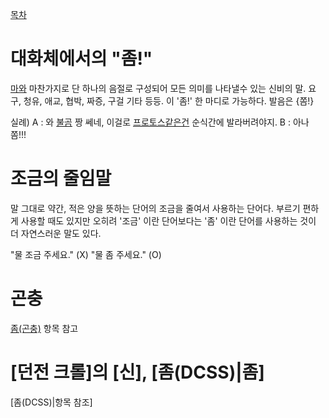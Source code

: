 [[목차]]

= 대화체에서의 "좀!" =
[[마]]와 마찬가지로 단 하나의 음절로 구성되어 모든 의미를 나타낼수 있는 신비의 말.
요구, 청유, 애교, 협박, 짜증, 구걸 기타 등등. 이 '좀!' 한 마디로 가능하다. 발음은 {쫌!}

실례)
A : 와 [[불곰]] 짱 쎄네, 이걸로 [[프로토스]]같은건 순식간에 발라버려야지.
B : 아나 쫌!!! 

= 조금의 줄임말 =
말 그대로 약간, 적은 양을 뜻하는 단어의 조금을 줄여서 사용하는 단어다. 부르기 편하게 사용할 때도 있지만 오히려 '조금' 이란 단어보다는 '좀' 이란 단어를 사용하는 것이 더 자연스러운 말도 있다.

"물 조금 주세요." (X)
"물 좀 주세요." (O)

= 곤충 = 
[[좀(곤충)]] 항목 참고

= [던전 크롤]의 [신], [좀(DCSS)|좀] =
[좀(DCSS)|항목 참조]
